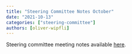 ```yaml
---
title: "Steering Committee Notes October"
date: "2021-10-13"
categories: ["steering-committee"]
authors: [oliver-wipfli]
---
```


Steering committee meeting notes available [here](https://github.com/maplibre/maplibre/discussions/2).
